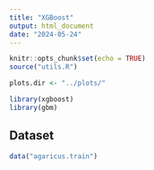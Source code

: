```yaml
---
title: "XGBoost"
output: html_document
date: "2024-05-24"
---
```


```r
knitr::opts_chunk$set(echo = TRUE)
source("utils.R")

plots.dir <- "../plots/"
```

```r
library(xgboost)
library(gbm)
```


## Dataset

```r
data("agaricus.train")
```



